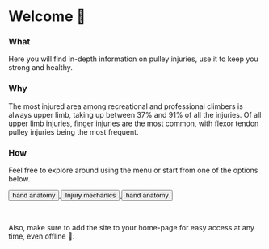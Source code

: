 # Welcome 👋

### What

Here you will find in-depth information on pulley injuries, use it to keep you strong and healthy.

### Why

The most injured area among recreational and professional climbers is always upper limb, taking up between 37% and 91% of all the injuries. Of all upper limb injuries, finger injuries are the most common, with flexor tendon pulley injuries being the most frequent.

### How

Feel free to explore around using the menu or start from one of the options below.

[ <button> hand anatomy </button> ](/anatomy/bones)
[ <button> Injury mechanics </button> ](/injury/injury-mechanics)
[ <button> hand anatomy </button> ](/anatomy/bones)

<br />

Also, make sure to add the site to your home-page for easy access at any time, even offline 📴.
